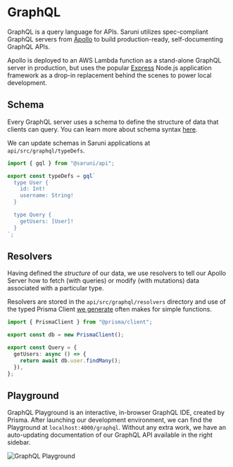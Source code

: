 # GraphQL

GraphQL is a query language for APIs. Saruni utilizes spec-compliant GraphQL servers from [Apollo](https://www.apollographql.com/) to build production-ready, self-documenting GraphQL APIs.

Apollo is deployed to an AWS Lambda function as a stand-alone GraphQL server in production, but uses the popular [Express](https://expressjs.com/) Node.js application framework as a drop-in replacement behind the scenes to power local development.

## Schema

Every GraphQL server uses a schema to define the structure of data that clients can query. You can learn more about schema syntax [here](https://graphql.org/learn/schema/).

We can update schemas in Saruni applications at `api/src/graphql/typeDefs`.

```ts
import { gql } from "@saruni/api";

export const typeDefs = gql`
  type User {
    id: Int!
    username: String!
  }

  type Query {
    getUsers: [User]!
  }
`;
```

## Resolvers

Having defined the _structure_ of our data, we use resolvers to tell our Apollo Server how to fetch (with queries) or modify (with mutations) data associated with a particular type.

Resolvers are stored in the `api/src/graphql/resolvers` directory and use of the typed Prisma Client [we generate](/docs/backend/prisma) often makes for simple functions.

```ts
import { PrismaClient } from "@prisma/client";

export const db = new PrismaClient();

export const Query = {
  getUsers: async () => {
    return await db.user.findMany();
  }),
};
```

## Playground

GraphQL Playground is an interactive, in-browser GraphQL IDE, created by Prisma. After launching our development environment, we can find the Playground at `localhost:4000/graphql`. Without any extra work, we have an auto-updating documentation of our GraphQL API available in the right sidebar.

![GraphQL Playground](./images/graphql-playground.png)
